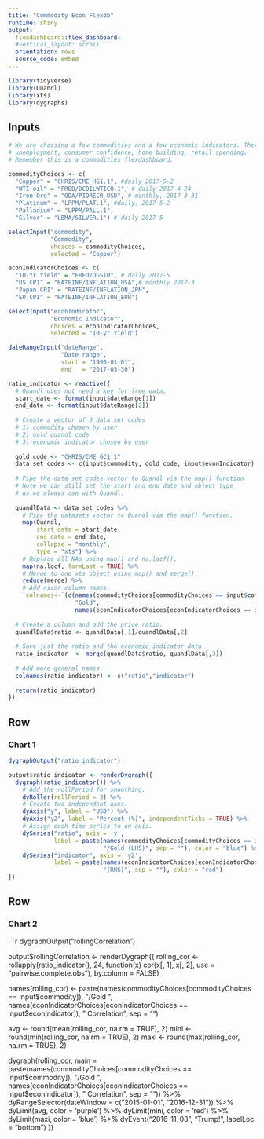 ```yaml
---
title: "Commodity Econ Flexdb"
runtime: shiny
output:
  flexdashboard::flex_dashboard:
  #vertical_layout: scroll
  orientation: rows
  source_code: embed
---
```

  
```r
library(tidyverse)
library(Quandl)
library(xts)
library(dygraphs)
```

Inputs{.sidebar}
--------------------------------
  
```r
# We are choosing a few commodities and a few economic indicators. There are others, like 
# unemployment, consumer confidence, home building, retail spending. 
# Remember this is a commodities flexdashboard. 

commodityChoices <- c(
  "Copper" = "CHRIS/CME_HG1.1", #daily 2017-5-2
  "WTI oil" = "FRED/DCOILWTICO.1", # daily 2017-4-24
  "Iron Ore" = "ODA/PIORECR_USD", # monthly, 2017-3-31
  "Platinum" = "LPPM/PLAT.1", #daily, 2017-5-2
  "Palladium" = "LPPM/PALL.1",
  "Silver" = "LBMA/SILVER.1") # daily 2017-5

selectInput("commodity",
            "Commodity",
            choices = commodityChoices, 
            selected = "Copper")

econIndicatorChoices <- c(
  "10-Yr Yield" = "FRED/DGS10", # daily 2017-5
  "US CPI" = "RATEINF/INFLATION_USA",# monthly 2017-3
  "Japan CPI" = "RATEINF/INFLATION_JPN",
  "EU CPI" = "RATEINF/INFLATION_EUR") 

selectInput("econIndicator",
            "Economic Indicator",
            choices = econIndicatorChoices, 
            selected = "10-yr Yield")

dateRangeInput("dateRange",
               "Date range",
               start = "1990-01-01",
               end   = "2017-03-30")

ratio_indicator <- reactive({
  # Quandl does not need a key for free data.
  start_date <- format(input$dateRange[1])
  end_date <- format(input$dateRange[2])
  
  # Create a vector of 3 data set codes
  # 1) commodity chosen by user
  # 2) gold quandl code
  # 3) economic indicator chosen by user
  
  gold_code <- "CHRIS/CME_GC1.1"
  data_set_codes <- c(input$commodity, gold_code, input$econIndicator)
  
  # Pipe the data_set_codes vector to Quandl via the map() function
  # Note we can still set the start and end date and object type
  # as we always can with Quandl.
  
  quandlData <- data_set_codes %>% 
    # Pipe the datasets vector to Quandl via the map() function.
    map(Quandl,
        start_date = start_date,
        end_date = end_date,
        collapse = "monthly",
        type = "xts") %>%
    # Replace all NAs using map() and na.locf().
    map(na.locf, formLast = TRUE) %>%
    # Merge to one xts object using map() and merge().
    reduce(merge) %>% 
    # Add nicer column names.
    `colnames<-`(c(names(commodityChoices[commodityChoices == input$commodity]), 
                   "Gold",
                   names(econIndicatorChoices[econIndicatorChoices == input$econIndicator]))) 
  
  # Create a column and add the price ratio.
  quandlData$ratio <- quandlData[,1]/quandlData[,2]
  
  # Save just the ratio and the economic indicator data.
  ratio_indicator  <- merge(quandlData$ratio, quandlData[,3])
  
  # Add more general names.
  colnames(ratio_indicator) <- c("ratio","indicator")       
  
  return(ratio_indicator)
})
```

Row
-------------------------------------
  
### Chart 1
  
```r
dygraphOutput("ratio_indicator")

output$ratio_indicator <- renderDygraph({
  dygraph(ratio_indicator()) %>% 
    # Add the rollPeriod for smoothing.
    dyRoller(rollPeriod = 3) %>% 
    # Create two independent axes.
    dyAxis("y", label = "USD") %>%
    dyAxis("y2", label = "Percent (%)", independentTicks = TRUE) %>%
    # Assign each time series to an axis.
    dySeries("ratio", axis = 'y', 
             label = paste(names(commodityChoices[commodityChoices == input$commodity]), 
                           "/Gold (LHS)", sep = ""), color = "blue") %>% 
    dySeries("indicator", axis = 'y2', 
             label = paste(names(econIndicatorChoices[econIndicatorChoices == input$econIndicator]), 
                           "(RHS)", sep = ""), color = "red")
})

```

Row
-------------------------
  
### Chart 2
  
```r
dygraphOutput("rollingCorrelation")

output$rollingCorrelation <- renderDygraph({
  rolling_cor <- rollapply(ratio_indicator(), 24,
                           function(x) cor(x[, 1], x[, 2], use = "pairwise.complete.obs"),
                           by.column = FALSE)

  names(rolling_cor) <- paste(names(commodityChoices[commodityChoices == input$commodity]),
                              "/Gold ",
                              names(econIndicatorChoices[econIndicatorChoices == input$econIndicator]), 
                              " Correlation", sep = "")
  
  avg <- round(mean(rolling_cor,  na.rm = TRUE), 2)
  mini <- round(min(rolling_cor,  na.rm = TRUE), 2)
  maxi <- round(max(rolling_cor,  na.rm = TRUE), 2)
  
  dygraph(rolling_cor, main = paste(names(commodityChoices[commodityChoices == input$commodity]),
                                    "/Gold ",
                                    names(econIndicatorChoices[econIndicatorChoices == input$econIndicator]), 
                                    " Correlation", sep = "")) %>% 
    dyRangeSelector(dateWindow = c("2015-01-01", "2016-12-31"))  %>% 
    dyLimit(avg, color = 'purple') %>% 
    dyLimit(mini, color = 'red') %>% 
    dyLimit(maxi, color = 'blue') %>% 
    dyEvent("2016-11-08", "Trump!", labelLoc = "bottom")
})
